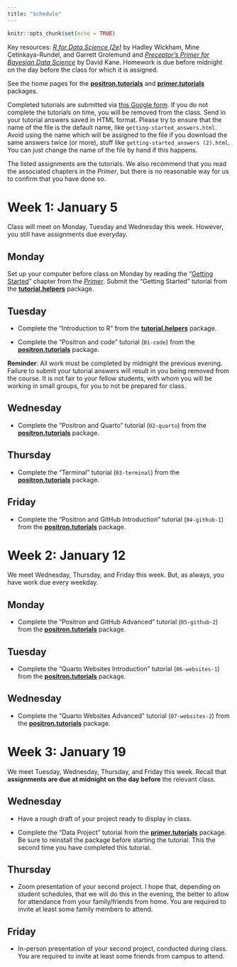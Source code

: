 ```yaml
---
title: "Schedule"
---
```


```r
knitr::opts_chunk$set(echo = TRUE)
```

Key resources: [*R for Data Science (2e)*](https://r4ds.hadley.nz/) by Hadley Wickham, Mine Çetinkaya-Rundel, and Garrett Grolemund and [*Preceptor's Primer for Bayesian Data Science*](https://ppbds.github.io/primer/) by David Kane. Homework is due before midnight on the day before the class for which it is assigned.

See the home pages for the [**positron.tutorials**](https://ppbds.github.io/positron.tutorials/) and [**primer.tutorials**](https://ppbds.github.io/primer.tutorials/) packages.


Completed tutorials are submitted via [this Google form](). If you do not complete the tutorials on time, you will be removed from the class. Send in your tutorial answers saved in HTML format. Please try to ensure that the name of the file is the default name, like `getting-started_answers.html`. Avoid using the name which will be assigned to the file if you download the same answers twice (or more), stuff like `getting-started_answers (2).html`. You can just change the name of the file by hand if this happens.

The listed assignments are the tutorials. We also recommend that you read the associated chapters in the *Primer*, but there is no reasonable way for us to confirm that you have done so. 


# Week 1: January 5

Class will meet on Monday, Tuesday and Wednesday this week. However, you still have assignments due everyday.

## Monday 

Set up your computer before class on Monday by reading the "[Getting Started](https://ppbds.github.io/primer/getting-started.html)" chapter from the [*Primer*](https://ppbds.github.io/primer/). Submit the "Getting Started" tutorial from the **[tutorial.helpers](https://ppbds.github.io/tutorial.helpers/)** package.


## Tuesday 

* Complete the "Introduction to R" from the **[tutorial.helpers](https://ppbds.github.io/tutorial.helpers/)** package.

* Complete the "Positron and code" tutorial (`01-code`) from the **[positron.tutorials](https://ppbds.github.io/positron.tutorials/)** package.

**Reminder**: All work must be completed by midnight the previous evening. Failure to submit your tutorial answers will result in you being removed from the course. It is not fair to your fellow students, with whom you will be working in small groups, for you to not be prepared for class.

## Wednesday 

* Complete the "Positron and Quarto" tutorial (`02-quarto`) from the **[positron.tutorials](https://ppbds.github.io/positron.tutorials/)** package.


## Thursday 

 * Complete the "Terminal" tutorial (`03-terminal`) from the **[positron.tutorials](https://ppbds.github.io/positron.tutorials/)** package.


## Friday 

 * Complete the "Positron and GitHub Introduction" tutorial (`04-github-1`) from the **[positron.tutorials](https://ppbds.github.io/positron.tutorials/)** package.
  

# Week 2: January 12

We meet Wednesday, Thursday, and Friday this week. But, as always, you have work due every weekday. 


## Monday

 * Complete the "Positron and GitHub Advanced" tutorial (`05-github-2`) from the **[positron.tutorials](https://ppbds.github.io/positron.tutorials/)** package.

## Tuesday 

 * Complete the "Quarto Websites Introduction" tutorial (`06-websites-1`) from the **[positron.tutorials](https://ppbds.github.io/positron.tutorials/)** package.

## Wednesday

  * Complete the "Quarto Websites Advanced" tutorial (`07-websites-2`) from the **[positron.tutorials](https://ppbds.github.io/positron.tutorials/)** package.

<!-- ## Thursday 

## Friday -->


# Week 3: January 19

We meet Tuesday, Wednesday, Thursday, and Friday this week. Recall that **assignments are due at midnight on the day before** the relevant class.

<!-- ## Monday

## Tuesday -->

## Wednesday

* Have a rough draft of your project ready to display in class.

* Complete the "Data Project" tutorial from the [**primer.tutorials**](https://ppbds.github.io/primer.tutorials/) package. Be sure to reinstall the package before starting the tutorial. This the second time you have completed this tutorial. 

## Thursday

* Zoom presentation of your second project. I hope that, depending on student schedules, that we will do this in the evening, the better to allow for attendance from your family/friends from home. You are required to invite at least some family members to attend.

## Friday

* In-person presentation of your second project, conducted during class. You are required to invite at least some friends from campus to attend.

